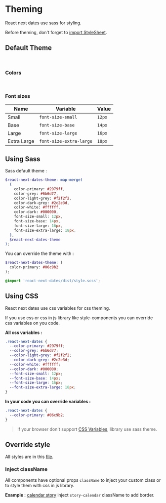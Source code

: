 
<Meta title="Documentation/Theming" />

# Theming

React next dates use sass for styling.

Before theming, don't forget to [import StyleSheet](/docs/documentation-installation--page#add-styles).

## Default Theme

<br />

### Colors

<br />

<ColorPalette>
  <ColorItem title="Primary" subtitle="color-primary" colors={['#2979ff']} />
  <ColorItem title="Grey" subtitle="color-grey" colors={['#6b6d77']} />
  <ColorItem title="Dark Grey" subtitle="color-dark-grey" colors={['#2c2e3d']} />
  <ColorItem title="Light Grey" subtitle="color-light-grey" colors={['#f2f2f2']} />
  <ColorItem title="White" subtitle="color-white" colors={['#ffffff']} />
  <ColorItem title="Dark" subtitle="color-dark" colors={['#000000']} />
</ColorPalette>

### Font sizes

| Name        | Variable                | Value  |
| ----------- | ----------------------- | ------ |
| Small       | `font-size-small`       | `12px` |
| Base        | `font-size-base`        | `14px` |
| Large       | `font-size-large`       | `16px` |
| Extra Large | `font-size-extra-large` | `18px` |

## Using Sass

Sass default theme :

```scss
$react-next-dates-theme: map-merge(
  (
    color-primary: #2979ff,
    color-grey: #6b6d77,
    color-light-grey: #f2f2f2,
    color-dark-grey: #2c2e3d,
    color-white: #ffffff,
    color-dark: #000000,
    font-size-small: 12px,
    font-size-base: 14px,
    font-size-large: 16px,
    font-size-extra-large: 18px,
  ),
  $react-next-dates-theme
);
```

You can override the theme with :

```scss
$react-next-dates-theme: (
  color-primary: #06c9b2
);

@import 'react-next-dates/dist/style.scss';
```

## Using CSS

React next dates use css variables for css theming.

If you use css or css in js library like style-components you can override css variables on you code.

**All css variables :**

```css
.react-next-dates {
  --color-primary: #2979ff;
  --color-grey: #6b6d77;
  --color-light-grey: #f2f2f2;
  --color-dark-grey: #2c2e3d;
  --color-white: #ffffff;
  --color-dark: #000000;
  --font-size-small: 12px;
  --font-size-base: 14px;
  --font-size-large: 16px;
  --font-size-extra-large: 18px;
}
```

**In your code you can override variables :**

```css
.react-next-dates {
  --color-primary: #06c9b2;
}
```

> If your browser don't support [CSS Variables](https://developer.mozilla.org/en-US/docs/Web/CSS/Using_CSS_custom_properties#Browser_compatibility), library use sass theme.

## Override style

All styles are in this [file](https://github.com/sylcastaing/react-next-dates/blob/master/src/style.scss).

### Inject className

All components have optional props `className` to inject your custom class or to style them with css in js library.

**Example :** [calendar story](?path=/docs/components-calendar--default-story) inject `story-calendar` className to add border.
